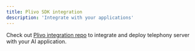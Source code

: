 ```yaml
---
title: Plivo SDK integration
description: 'Integrate with your applications'
---
```


Check out [Plivo integration repo](https://github.com/soketlabs/plivo-integration) to integrate and deploy telephony server with your AI application.